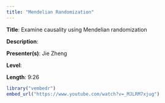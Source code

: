 ```yaml
---
title: "Mendelian Randomization"
---
```


**Title**: Examine causality using Mendelian randomization

**Description**:

**Presenter(s)**: Jie Zheng

**Level**:

**Length**: 9:26

```r
library("vembedr")
embed_url("https://www.youtube.com/watch?v=_MJLRM7xjug")
```
